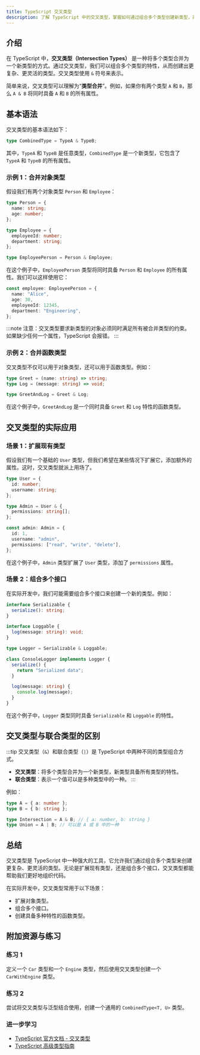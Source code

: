 ```yaml
---
title: TypeScript 交叉类型
description: 了解 TypeScript 中的交叉类型，掌握如何通过组合多个类型创建新类型，并探索其在实际开发中的应用场景。
---
```


## 介绍

在 TypeScript 中，**交叉类型（Intersection Types）** 是一种将多个类型合并为一个新类型的方式。通过交叉类型，我们可以组合多个类型的特性，从而创建出更复杂、更灵活的类型。交叉类型使用 `&` 符号来表示。

简单来说，交叉类型可以理解为“**类型合并**”。例如，如果你有两个类型 `A` 和 `B`，那么 `A & B` 将同时具备 `A` 和 `B` 的所有属性。

## 基本语法

交叉类型的基本语法如下：

```typescript
type CombinedType = TypeA & TypeB;
```

其中，`TypeA` 和 `TypeB` 是任意类型，`CombinedType` 是一个新类型，它包含了 `TypeA` 和 `TypeB` 的所有属性。

### 示例 1：合并对象类型

假设我们有两个对象类型 `Person` 和 `Employee`：

```typescript
type Person = {
  name: string;
  age: number;
};

type Employee = {
  employeeId: number;
  department: string;
};

type EmployeePerson = Person & Employee;
```

在这个例子中，`EmployeePerson` 类型将同时具备 `Person` 和 `Employee` 的所有属性。我们可以这样使用它：

```typescript
const employee: EmployeePerson = {
  name: "Alice",
  age: 30,
  employeeId: 12345,
  department: "Engineering",
};
```

:::note
注意：交叉类型要求新类型的对象必须同时满足所有被合并类型的约束。如果缺少任何一个属性，TypeScript 会报错。
:::

### 示例 2：合并函数类型

交叉类型不仅可以用于对象类型，还可以用于函数类型。例如：

```typescript
type Greet = (name: string) => string;
type Log = (message: string) => void;

type GreetAndLog = Greet & Log;
```

在这个例子中，`GreetAndLog` 是一个同时具备 `Greet` 和 `Log` 特性的函数类型。

## 交叉类型的实际应用

### 场景 1：扩展现有类型

假设我们有一个基础的 `User` 类型，但我们希望在某些情况下扩展它，添加额外的属性。这时，交叉类型就派上用场了。

```typescript
type User = {
  id: number;
  username: string;
};

type Admin = User & {
  permissions: string[];
};

const admin: Admin = {
  id: 1,
  username: "admin",
  permissions: ["read", "write", "delete"],
};
```

在这个例子中，`Admin` 类型扩展了 `User` 类型，添加了 `permissions` 属性。

### 场景 2：组合多个接口

在实际开发中，我们可能需要组合多个接口来创建一个新的类型。例如：

```typescript
interface Serializable {
  serialize(): string;
}

interface Loggable {
  log(message: string): void;
}

type Logger = Serializable & Loggable;

class ConsoleLogger implements Logger {
  serialize() {
    return "Serialized data";
  }

  log(message: string) {
    console.log(message);
  }
}
```

在这个例子中，`Logger` 类型同时具备 `Serializable` 和 `Loggable` 的特性。

## 交叉类型与联合类型的区别

:::tip
交叉类型（`&`）和联合类型（`|`）是 TypeScript 中两种不同的类型组合方式。
- **交叉类型**：将多个类型合并为一个新类型，新类型具备所有类型的特性。
- **联合类型**：表示一个值可以是多种类型中的一种。
:::

例如：

```typescript
type A = { a: number };
type B = { b: string };

type Intersection = A & B; // { a: number, b: string }
type Union = A | B; // 可以是 A 或 B 中的一种
```

## 总结

交叉类型是 TypeScript 中一种强大的工具，它允许我们通过组合多个类型来创建更复杂、更灵活的类型。无论是扩展现有类型，还是组合多个接口，交叉类型都能帮助我们更好地组织代码。

在实际开发中，交叉类型常用于以下场景：
- 扩展对象类型。
- 组合多个接口。
- 创建具备多种特性的函数类型。

## 附加资源与练习

### 练习 1
定义一个 `Car` 类型和一个 `Engine` 类型，然后使用交叉类型创建一个 `CarWithEngine` 类型。

### 练习 2
尝试将交叉类型与泛型结合使用，创建一个通用的 `CombinedType<T, U>` 类型。

### 进一步学习
- [TypeScript 官方文档 - 交叉类型](https://www.typescriptlang.org/docs/handbook/2/objects.html#intersection-types)
- [TypeScript 高级类型指南](https://www.typescriptlang.org/docs/handbook/advanced-types.html)
